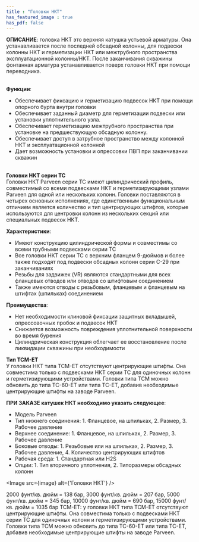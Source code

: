 ```yaml
---
title : "Головки НКТ"
has_featured_image : true
has_pdf: false
---
```


<strong>ОПИСАНИЕ</strong>: головка НКТ это верхняя катушка устьевой арматуры. Она устанавливается после последней обсадной колонны, для подвески колонны НКТ и герметизации НКТ или межтрубного пространства эксплуатационной колонны/НКТ.  После заканчивания скважины фонтанная арматура устанавливается поверх головки НКТ при помощи переводника.<br /><br />

<strong>Функции</strong>:<br />
- Обеспечивает фиксацию и герметизацию подвесок НКТ при помощи опорного бурта внутри головки
- Обеспечивает заданный диаметр для герметизации подвески или установки уплотнительного узла.
- Обеспечивает герметизацию межтрубного пространства при установке на предшествующую обсадную колонну.
- Обеспечивает доступ в затрубное пространство между колонной НКТ и эксплуатационной колонной
- Дает возможность установки и опрессовки ПВП при заканчивании скважин
<br />
<strong>Головки НКТ серии TC</strong><br />
Головки НКТ Parveen серии TC имеют цилиндрический профиль, совместимый со всеми подвесками НКТ и герметизирующими узлами Parveen для одной или нескольких колонн.  Головки поставляются в четырех основных исполнениях, где единственным функциональным отличием является количество и тип центрирующих штифтов, которые используются для центровки колонн из нескольких секций или специальных подвесок НКТ.

<strong>Характеристики</strong>:<br />
- Имеют конструкцию цилиндрической формы и совместимы со всеми трубными подвесками серии TC
- Все головки НКТ серии TC с верхним фланцем 9-дюймов и более также подходят под подвески обсадных колонн серии C-29 при заканчиваниях
- Резьбы для задвижек (VR) являются стандартными для всех фланцевых отводов или отводов со штифтовым соединением
- Также имеются отводы с резьбовым, фланцевым и фланцевым на штифтах (шпильках) соединением

<strong>Преимущества</strong>:<br />
- Нет необходимости клиновой фиксации защитных вкладышей, опрессовочных пробок и подвесок НКТ
- Снижается возможность повреждения уплотнительной поверхности во время бурения
- Цилиндрическая конструкция облегчает ее восстановление после ликвидации скважины при необходимости

<strong>Тип TCM-ET</strong><br />
У головки НКТ типа TCM-ET отсутствуют центрирующие штифты. Она совместима только с подвесками НКТ серии ТС для одиночных колонн и герметизирующими устройствами. Головки типа TCM можно обновить до типа TC-60-ET или типа TC-ET, добавив необходимые центрирующие штифты на заводе Parveen.
<br />

<strong>ПРИ ЗАКАЗЕ катушек НКТ необходимо указать следующее</strong>:
- Модель Parveen
- Тип нижнего соединения: 1. Фланцевое, на шпильках, 2. Размер, 3. Рабочее давление
- Верхнее соединение: 1. Фланцевое, на шпильках, 2. Размер, 3. Рабочее давление
- Боковые отводы: 1. Резьбовые или на шпильках, 2. Размер, 3. Рабочее давление, 4. Количество центрирующих штифтов
- Рабочая среда: 1. Стандартная или H2S
- Опции: 1. Тип вторичного уплотнения, 2. Типоразмеры обсадных колонн

<Image src={image} alt={'Головки НКТ'} />

2000 фунт/кв. дюйм = 138 бар, 3000 фунт/кв. дюйм = 207 бар, 5000 фунт/кв. дюйм = 345 бар, 10000 фунт/кв. дюйм = 690 бар, 15000 фунт/кв. дюйм = 1035 бар
TCM-ET: у головки НКТ типа TCM-ET отсутствуют центрирующие штифты. Она совместима только с подвесками НКТ серии ТС для одиночных колонн и герметизирующими устройствами. Головки типа TCM можно обновить до типа TC-60-ET или типа TC-ET, добавив необходимые центрирующие штифты на заводе Parveen.
